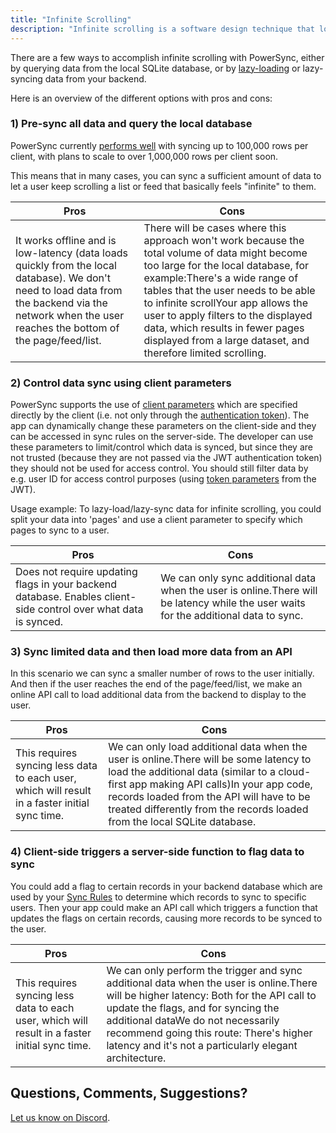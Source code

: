 ```yaml
---
title: "Infinite Scrolling"
description: "Infinite scrolling is a software design technique that loads content continuously as the user scrolls down the page/screen."
---
```


There are a few ways to accomplish infinite scrolling with PowerSync, either by querying data from the local SQLite database, or by [lazy-loading](https://en.wikipedia.org/wiki/Lazy%5Floading) or lazy-syncing data from your backend.

Here is an overview of the different options with pros and cons:

### 1) Pre-sync all data and query the local database

PowerSync currently [performs well](/resources/performance-and-limits) with syncing up to 100,000 rows per client, with plans to scale to over 1,000,000 rows per client soon.

This means that in many cases, you can sync a sufficient amount of data to let a user keep scrolling a list or feed that basically feels "infinite" to them.

| Pros                                                                                                                                                                                                  | Cons                                                                                                                                                                                                                                                                                                                                                                                          |
| ----------------------------------------------------------------------------------------------------------------------------------------------------------------------------------------------------- | --------------------------------------------------------------------------------------------------------------------------------------------------------------------------------------------------------------------------------------------------------------------------------------------------------------------------------------------------------------------------------------------- |
| It works offline and is low-latency (data loads quickly from the local database). We don't need to load data from the backend via the network when the user reaches the bottom of the page/feed/list. | There will be cases where this approach won't work because the total volume of data might become too large for the local database, for example:There's a wide range of tables that the user needs to be able to infinite scrollYour app allows the user to apply filters to the displayed data, which results in fewer pages displayed from a large dataset, and therefore limited scrolling. |

### 2) Control data sync using client parameters

PowerSync supports the use of [client parameters](/usage/sync-rules/advanced-topics/client-parameters) which are specified directly by the client (i.e. not only through the [authentication token](/usage/installation/authentication-setup/custom)). The app can dynamically change these parameters on the client-side and they can be accessed in sync rules on the server-side. The developer can use these parameters to limit/control which data is synced, but since they are not trusted (because they are not passed via the JWT authentication token) they should not be used for access control. You should still filter data by e.g. user ID for access control purposes (using [token parameters](/usage/sync-rules/parameter-queries) from the JWT).

Usage example: To lazy-load/lazy-sync data for infinite scrolling, you could split your data into 'pages' and use a client parameter to specify which pages to sync to a user.

| Pros                                                                                                            | Cons                                                                                                                                 |
| --------------------------------------------------------------------------------------------------------------- | ------------------------------------------------------------------------------------------------------------------------------------ |
| Does not require updating flags in your backend database. Enables client-side control over what data is synced. | We can only sync additional data when the user is online.There will be latency while the user waits for the additional data to sync. |

### 3) Sync limited data and then load more data from an API

In this scenario we can sync a smaller number of rows to the user initially. And then if the user reaches the end of the page/feed/list, we make an online API call to load additional data from the backend to display to the user.

| Pros                                                                                           | Cons                                                                                                                                                                                                                                                                                                     |
| ---------------------------------------------------------------------------------------------- | -------------------------------------------------------------------------------------------------------------------------------------------------------------------------------------------------------------------------------------------------------------------------------------------------------- |
| This requires syncing less data to each user, which will result in a faster initial sync time. | We can only load additional data when the user is online.There will be some latency to load the additional data (similar to a cloud-first app making API calls)In your app code, records loaded from the API will have to be treated differently from the records loaded from the local SQLite database. |

### 4) Client-side triggers a server-side function to flag data to sync

You could add a flag to certain records in your backend database which are used by your [Sync Rules](/usage/sync-rules) to determine which records to sync to specific users. Then your app could make an API call which triggers a function that updates the flags on certain records, causing more records to be synced to the user.

| Pros                                                                                           | Cons                                                                                                                                                                                                                                                                                                                    |
| ---------------------------------------------------------------------------------------------- | ----------------------------------------------------------------------------------------------------------------------------------------------------------------------------------------------------------------------------------------------------------------------------------------------------------------------- |
| This requires syncing less data to each user, which will result in a faster initial sync time. | We can only perform the trigger and sync additional data when the user is online.There will be higher latency: Both for the API call to update the flags, and for syncing the additional dataWe do not necessarily recommend going this route: There's higher latency and it's not a particularly elegant architecture. |

## Questions, Comments, Suggestions?

[Let us know on Discord](https://discord.gg/powersync).

